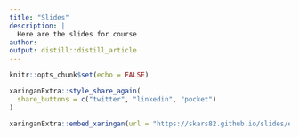 ```yaml
---
title: "Slides"
description: |
  Here are the slides for course
author:
output: distill::distill_article
---
```


```r
knitr::opts_chunk$set(echo = FALSE)
```

```r
xaringanExtra::style_share_again(
  share_buttons = c("twitter", "linkedin", "pocket")
)
```

```r
xaringanExtra::embed_xaringan(url = "https://skars82.github.io/slides/estp_course_powerbi/day1.html", ratio = "16:9")
```





